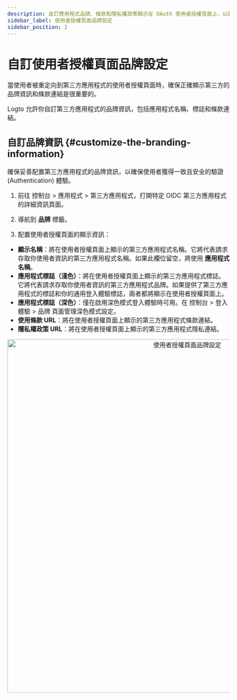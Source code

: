```yaml
---
description: 自訂應用程式品牌、條款和隱私權政策顯示在 OAuth 使用者授權頁面上，以建立使用者信任並改善授權。
sidebar_label: 使用者授權頁面品牌設定
sidebar_position: 2
---
```



# 自訂使用者授權頁面品牌設定

當使用者被重定向到第三方應用程式的使用者授權頁面時，確保正確顯示第三方的品牌資訊和條款連結是很重要的。

Logto 允許你自訂第三方應用程式的品牌資訊，包括應用程式名稱、標誌和條款連結。

## 自訂品牌資訊 \{#customize-the-branding-information}

確保妥善配置第三方應用程式的品牌資訊，以確保使用者獲得一致且安全的驗證 (Authentication) 體驗。

1. 前往 <CloudLink to="/applications/third-party-applications">控制台 > 應用程式 > 第三方應用程式</CloudLink>，打開特定 OIDC 第三方應用程式的詳細資訊頁面。

2. 導航到 **品牌** 標籤。

3. 配置使用者授權頁面的顯示資訊：

- **顯示名稱**：將在使用者授權頁面上顯示的第三方應用程式名稱。它將代表請求存取你使用者資訊的第三方應用程式名稱。如果此欄位留空，將使用 **應用程式名稱**。
- **應用程式標誌（淺色）**：將在使用者授權頁面上顯示的第三方應用程式標誌。它將代表請求存取你使用者資訊的第三方應用程式品牌。如果提供了第三方應用程式的標誌和你的通用登入體驗標誌，兩者都將顯示在使用者授權頁面上。
- **應用程式標誌（深色）**：僅在啟用深色模式登入體驗時可用。在 <CloudLink to="/sign-in-experience/branding">控制台 > 登入體驗 > 品牌</CloudLink> 頁面管理深色模式設定。
- **使用條款 URL**：將在使用者授權頁面上顯示的第三方應用程式條款連結。
- **隱私權政策 URL**：將在使用者授權頁面上顯示的第三方應用程式隱私連結。

<center>
  <img src={ConsentScreenBranding} alt="使用者授權頁面品牌設定" width="800" />
</center>
